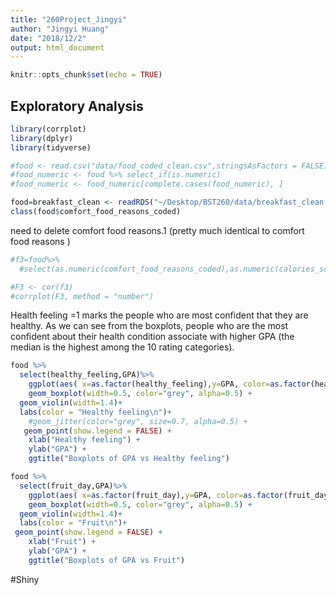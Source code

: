 ```yaml
---
title: "260Project_Jingyi"
author: "Jingyi Huang"
date: "2018/12/2"
output: html_document
---
```


```r
knitr::opts_chunk$set(echo = TRUE)
```

## Exploratory Analysis

```r
library(corrplot)
library(dplyr)
library(tidyverse)

```

```r
#food <- read.csv("data/food_coded_clean.csv",stringsAsFactors = FALSE) 
#food_numeric <- food %>% select_if(is.numeric)
#food_numeric <- food_numeric[complete.cases(food_numeric), ]

food=breakfast_clean <- readRDS("~/Desktop/BST260/data/breakfast_clean.rds")
class(food$comfort_food_reasons_coded)

```

need to delete comfort food reasons.1 (pretty much identical to comfort food reasons )


```r
#f3=food%>% 
  #select(as.numeric(comfort_food_reasons_coded),as.numeric(calories_scone))

#F3 <- cor(f3)
#corrplot(F3, method = "number")

```

Health feeling =1 marks the people who are most confident that they are healthy. As we can see from the boxplots, people who are the most confident about their health condition associate with higher GPA (the median is the highest among the 10 rating categories).
```r
food %>% 
  select(healthy_feeling,GPA)%>% 
    ggplot(aes( x=as.factor(healthy_feeling),y=GPA, color=as.factor(healthy_feeling))) +
    geom_boxplot(width=0.5, color="grey", alpha=0.5) +
  geom_violin(width=1.4)+
  labs(color = "Healthy feeling\n")+
    #geom_jitter(color="grey", size=0.7, alpha=0.5) +
   geom_point(show.legend = FALSE) +
    xlab("Healthy feeling") + 
    ylab("GPA") +
    ggtitle("Boxplots of GPA vs Healthy feeling")


```

```r
food %>% 
  select(fruit_day,GPA)%>% 
    ggplot(aes( x=as.factor(fruit_day),y=GPA, color=as.factor(fruit_day))) +
    geom_boxplot(width=0.5, color="grey", alpha=0.5) +
  geom_violin(width=1.4)+
  labs(color = "Fruit\n")+
 geom_point(show.legend = FALSE) +
    xlab("Fruit") + 
    ylab("GPA") +
    ggtitle("Boxplots of GPA vs Fruit")

```
#Shiny